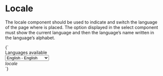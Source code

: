 
<Meta title="Patterns/Locale" />

# Locale

The locale component should be used to indicate and switch the language of the page where is placed. The option
displayed in the select component must show the current language and then the language’s name written in the language’s
alphabet.

<Preview>
  <Story name="Default" height="64px" parameters={{
    design: figmaConfig('753%3A0')
  }}>{`
    <div class="locale">
      Languages available
      <div class="control has-icons-left">
        <div class="select">
          <select>
            <option disabled>Select</option>
            <option selected>English - English</option>
            <option>le Français - French</option>
            <option>Japanese - 日本語</option>
            <option>Russian - Русский</option>
            <option>Spanish - Español</option>
          </select>
        </div>
        <div class="icon globe is-small is-left ">
            <i class="icon globe ">locale</i>
        </div>
      </div>
    </div>
  `}</Story>
</Preview>
